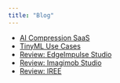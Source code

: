 ```yaml
---
title: "Blog"
---
```

- [AI Compression SaaS](aicompressionsaas.qmd)
- [TinyML Use Cases](tinymlusecases.qmd)
- [Review: EdgeImpulse Studio](edgeimplusestudio.qmd)
- [Review: Imagimob Studio](imagimobstudio.qmd)
- [Review: IREE](iree.qmd)


